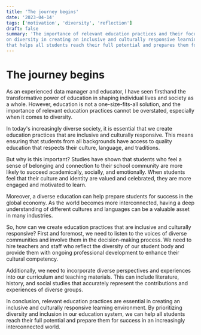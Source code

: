 ```yaml
---
title: 'The journey begins'
date: '2023-04-14'
tags: ['motivation', 'diversity', 'reflection']
draft: false
summary: 'The importance of relevant education practices and their focus
on diversity in creating an inclusive and culturally responsive learning environment
that helps all students reach their full potential and prepares them for success in an interconnected world.'
---
```


# The journey begins

As an experienced data manager and educator, I have seen firsthand the transformative power
of education in shaping individual lives and society as a whole. However, education is not a
one-size-fits-all solution, and the importance of relevant education practices cannot be overstated,
especially when it comes to diversity.

In today's increasingly diverse society, it is essential that we create education practices that are
inclusive and culturally responsive. This means ensuring that students from all backgrounds have access
to quality education that respects their culture, language, and traditions.

But why is this important? Studies have shown that students who feel a sense of belonging and connection
to their school community are more likely to succeed academically, socially, and emotionally.
When students feel that their culture and identity are valued and celebrated, they are more engaged and motivated to learn.

Moreover, a diverse education can help prepare students for success in the global economy.
As the world becomes more interconnected, having a deep understanding of different cultures
and languages can be a valuable asset in many industries.

So, how can we create education practices that are inclusive and culturally responsive?
First and foremost, we need to listen to the voices of diverse communities and involve 
them in the decision-making process. We need to hire teachers and staff who reflect the 
diversity of our student body and provide them with ongoing professional development to 
enhance their cultural competency.

Additionally, we need to incorporate diverse perspectives and experiences into our curriculum
and teaching materials. This can include literature, history, and social studies that accurately
represent the contributions and experiences of diverse groups.

In conclusion, relevant education practices are essential in creating an inclusive and culturally
responsive learning environment. By prioritizing diversity and inclusion in our education system,
we can help all students reach their full potential and prepare them for success in an increasingly interconnected world.




